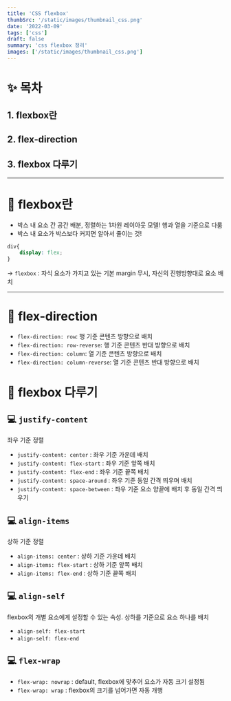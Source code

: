 ```yaml
---
title: 'CSS flexbox'
thumbSrc: '/static/images/thumbnail_css.png'
date: '2022-03-09'
tags: ['css']
draft: false
summary: 'css flexbox 정리'
images: ['/static/images/thumbnail_css.png']
---
```

# ✨ 목차
## 1. flexbox란
## 2. flex-direction
## 3. flexbox 다루기
---   
# 🎈 flexbox란
- 박스 내 요소 간 공간 배분, 정렬하는 1차원 레이아웃 모델! 행과 열을 기준으로 다룸
- 박스 내 요소가 박스보다 커지면 알아서 줄이는 것!
```css
div{
    display: flex;
}
```
-> `flexbox` : 자식 요소가 가지고 있는 기본 margin 무시, 자신의 진행방향대로 요소 배치
    
---
# 🎈 flex-direction
- `flex-direction: row`: 행 기준 콘텐츠 방향으로 배치
- `flex-direction: row-reverse`: 행 기준 콘텐츠 반대 방향으로 배치
- `flex-direction: column`: 열 기준 콘텐츠 방향으로 배치
- `flex-direction: column-reverse`: 열 기준 콘텐츠 반대 방향으로 배치

# 🎈 flexbox 다루기
## 💻 `justify-content`
좌우 기준 정렬
- `justify-content: center` : 좌우 기준 가운데 배치
- `justify-content: flex-start` : 좌우 기준 앞쪽 배치
- `justify-content: flex-end` : 좌우 기준 끝쪽 배치
- `justify-content: space-around` : 좌우 기준 동일 간격 띄우며 배치
- `justify-content: space-between` : 좌우 기준 요소 양끝에 배치 후 동일 간격 띄우기
   
## 💻 `align-items`
상하 기준 정렬
- `align-items: center` : 상하 기준 가운데 배치
- `align-items: flex-start` : 상하 기준 앞쪽 배치
- `align-items: flex-end` : 상하 기준 끝쪽 배치
   
## 💻 `align-self`
flexbox의 개별 요소에게 설정할 수 있는 속성. 상하를 기준으로 요소 하나를 배치
- `align-self: flex-start` 
- `align-self: flex-end`
   
## 💻 `flex-wrap`
- `flex-wrap: nowrap` : default, flexbox에 맞추어 요소가 자동 크기 설정됨
- `flex-wrap: wrap` : flexbox의 크기를 넘어가면 자동 개행